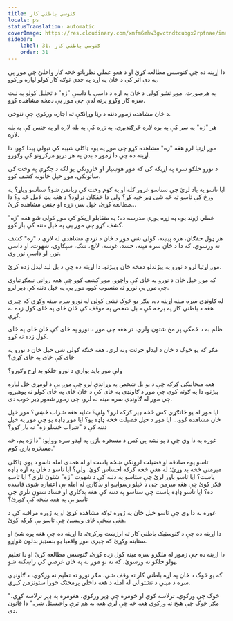 ```yaml
---
title: ګنوسي باطني کار
locale: ps
statusTranslation: automatic
coverImage: https://res.cloudinary.com/xmfm6mhw3gwctndtcubgx2rptnae/image/upload/v1740468922/small_cover_tratado_de_psicologia_revolucionaria_a4c0dca4e0.webp
sidebar:
    label: 31. ګنوسي باطني کار
    order: 31
---
```

دا اړینه ده چې ګنوسس مطالعه کړئ او د هغو عملي نظریاتو څخه کار واخلئ چې موږ یې په دې اثر کې د ځان په اړه په جدي توګه کار کولو لپاره ورکوو.

په هرصورت، موږ نشو کولی د ځان په اړه د داسې یا داسې "زه" د تحلیل کولو په نیت سره کار وکړو پرته لدې چې موږ یې دمخه مشاهده کړو.

د ځان مشاهده زموږ دننه د رڼا وړانګې ته اجازه ورکوي چې ننوځي.

هر "زه" په سر کې په یوه لاره څرګندیږي، په زړه کې په بله لاره او په جنس کې په بله لاره.

موږ اړتیا لرو هغه "زه" مشاهده کړو چې موږ په یوه ټاکلې شیبه کې نیولي پیدا کوو، دا اړینه ده چې دا زموږ د بدن په هر دریو مرکزونو کې وګورو.

د نورو خلکو سره په اړیکه کې که موږ هوښیار او څارونکي یو لکه د جګړې په وخت کې ساتونکی، موږ خپل ځانونه کشف کوو.

ایا تاسو په یاد لرئ چې ستاسو غرور کله او په کوم وخت کې زیانمن شو؟ ستاسو ویاړ؟ په ورځ کې تاسو ته څه شی ډیر خپه کړ؟ ولې دا خفګان درلود؟ د هغه پټ لامل څه و؟ دا مطالعه کړئ، خپل سر، زړه او جنس مشاهده کړئ...

عملي ژوند یوه په زړه پورې مدرسه ده؛ په متقابلو اړیکو کې موږ کولی شو هغه "زه" کشف کړو چې موږ یې په خپل دننه کې بار کوو.

هر ډول خفګان، هره پیښه، کولی شي موږ د ځان د نږدې مشاهدې له لارې د "زه" کشف ته ورسوي، که دا د ځان سره مینه، حسد، غوسه، لالچ، شک، سپکاوی، شهوت، او داسې نور، او داسې نور وي.

موږ اړتیا لرو د نورو په پیژندلو دمخه ځان وپیژنو. دا اړینه ده چې د بل لید لیدل زده کړئ.

که موږ خپل ځان د نورو په ځای کې واچوو، موږ کشف کوو چې هغه رواني نیمګړتیاوې چې موږ یې نورو ته منسوب کوو، موږ یې په خپل دننه کې ډیر لرو.

له ګاونډي سره مینه اړینه ده، مګر یو څوک نشي کولی له نورو سره مینه وکړي که چیرې هغه د باطني کار په برخه کې د بل شخص په موقف کې ځان ځای په ځای کول زده نه کړي.

ظلم به د ځمکې پر مخ شتون ولري، تر هغه چې موږ د نورو په ځای کې ځان ځای په ځای کول زده نه کړو.

مګر که یو څوک د ځان د لیدلو جرئت ونه لري، هغه څنګه کولی شي خپل ځان د نورو په ځای کې ځای په ځای کړي؟

ولې موږ باید یوازې د نورو خلکو بد اړخ وګورو؟

هغه میخانیکي کرکه چې د یو بل شخص په وړاندې لرو چې موږ یې د لومړي ځل لپاره پیژنو، دا په ګوته کوي چې موږ د ګاونډي په ځای کې د ځان ځای په ځای کولو نه پوهیږو، چې موږ له ګاونډي سره مینه نه لرو، چې زموږ شعور ډیر خوب دی.

ایا موږ له یو ځانګړي کس څخه ډیر کرکه لرو؟ ولې؟ شاید هغه شراب څښي؟ موږ خپل ځان مشاهده کوو... ایا موږ د خپل فضیلت څخه ډاډه یو؟ ایا موږ ډاډه یو چې موږ په خپل دننه کې د "شراب څښلو زه" نه بار کوو؟

غوره به دا وي چې د یو نشه يي کس د مسخره بازۍ په لیدو سره ووایو: "دا زه یم، څه مسخره بازۍ کوم."

تاسو یوه صادقه او فضیلت لرونکې ښځه یاست او له همدې امله تاسو د یوې ټاکلې میرمنې څخه بد وړئ؛ له هغې څخه کرکه احساس کوئ. ولې؟ ایا تاسو د ځان په اړه ډاډه یاست؟ ایا تاسو باور لرئ چې ستاسو په دننه کې د شهوت "زه" شتون نلري؟ ایا تاسو فکر کوئ چې هغه میرمن چې د خپلو رسواییو او بدکارۍ له امله بې اعتباره شوې فاسده ده؟ ایا تاسو ډاډه یاست چې ستاسو په دننه کې هغه بدکاري او فساد شتون نلري چې تاسو یې په هغه ښځه کې ګورئ؟

غوره به دا وي چې تاسو خپل ځان په ژوره توګه مشاهده کړئ او په ژوره مراقبه کې د هغې ښځې ځای ونیسئ چې تاسو یې کرکه کوئ.

دا اړینه ده چې د ګنوسټیک باطني کار ته ارزښت ورکړئ، دا اړینه ده چې هغه پوه شئ او ستاینه وکړئ که چیرې موږ واقعیا یو بنسټیز بدلون غواړو.

دا اړینه ده چې زموږ له ملګرو سره مینه کول زده کړئ، ګنوسس مطالعه کړئ او دا تعلیم ټولو خلکو ته ورسوئ، که نه نو موږ به په ځان غرضي کې راښکته شو.

که یو څوک د ځان په اړه باطني کار ته وقف شي، مګر نورو ته تعلیم نه ورکوي، د ګاونډي سره د مینې د نشتوالي له امله د هغه داخلي پرمختګ خورا ستونزمن کیږي.

"څوک چې ورکوي، ترلاسه کوي او څومره چې ډیر ورکوي، هغومره به ډیر ترلاسه کړي، مګر څوک چې هیڅ نه ورکوي هغه څه چې لري هغه به هم ترې واخیستل شي." دا قانون دی.

